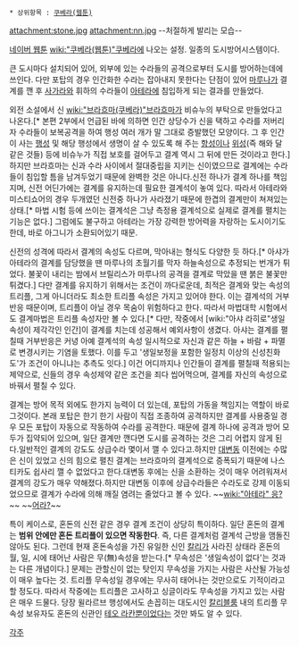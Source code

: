  * 상위항목 : [[쿠베라(웹툰)]]

attachment:stone.jpg
attachment:nn.jpg
--처절하게 발리는 모습--

[[네이버 웹툰]] [[wiki:"쿠베라(웹툰)"쿠베라]]에 나오는 설정. 일종의 도시방어시스템이다.
 
큰 도시마다 설치되어 있어, 외부에 있는 수라들의 공격으로부터 도시를 방어하는데에 쓰인다. 다만 포탑의 경우 인간화한 수라는 잡아내지 못한다는 단점이 있어 [[마루나]]가 결계를 깬 후 [[사가라(쿠베라)|사가라]]와 휘하의 수라들이 [[아테라]]에 침입하게 되는 결과를 만들었다.

외전 소설에서 신 [[wiki:"브라흐마(쿠베라)"브라흐마]]가 비슈누의 부탁으로 만들었다고 나온다.[* 본편 2부에서 언급된 바에 의하면 인간 상당수가 신을 택하고 수라를 저버리자 수라들이 보복공격을 하여 행성 여러 개가 말 그대로 증발했던 모양이다. 그 후 인간이 사는 [[행성]] 및 해당 행성에서 생명이 살 수 있도록 해 주는 [[항성]]이나 [[위성]](즉 해와 달 같은 것들) 등에 비슈누가 직접 보호를 걸어두고 결계 역시 그 뒤에 만든 것이라고 한다.] 하지만 브라흐마는 신과 수라 사이에서 절대중립을 지키는 신이였으므로 결계에는 수라들이 침입할 틈을 남겨두었기 때문에 완벽한 것은 아니다.신전 하나가 결계 하나를 책임지며, 신전 어딘가에는 결계를 유지하는데 필요한 결계석이 놓여 있다. 따라서 아테라와 미스티쇼어의 경우 두개였던 신전중 하나가 사라졌기 때문에 한겹의 결계만이 쳐져있는 상태.[* 마법 시험 등에 쓰이는 결계석은 그냥 측정용 결계석으로 실제로 결계를 펼치는 기능은 없다.] 그럼에도 불구하고 아테라는 가장 강력한 방어력을 자랑하는 도시이기도 한데, 바로 아그니가 소환되어있기 때문.

신전의 성격에 따라서 결계의 속성도 다르며, 막아내는 형식도 다양한 듯 하다.[* 아샤가 아테라의 결계를 담당했을 땐 마루나의 초월기를 막자 하늘속성으로 추정되는 번개가 튀었다. 불꽃이 내리는 밤에서 브릴리스가 마루나의 공격을 결계로 막았을 땐 붉은 불꽃만 튀겼다.] 다만 결계를 유지하기 위해서는 조건이 까다로운데, 최적은 결계와 맞는 속성의 트리플, 그게 아니더라도 최소한 트리플 속성은 가지고 있어야 한다. 이는 결계석의 거부반응 때문이며, 트리플이 아닐 경우 목숨이 위험하다고 한다. 따라서 마법대학 시험에서도 결계마법은 트리플 속성자만 볼 수 있다.[* 다만, 작중에서 [wiki:"아샤 라히로"생일속성이 제각각인 인간]이 결계를 치는데 성공해서 예외사항이 생겼다. 아샤는 결계를 펼칠때 거부반응은 커녕 아예 결계석의 속성 일시적으로 자신과 같은 하늘 + 바람 + 파멸로 변경시키는 기염을 토했다. 이를 두고 '생일보정을 포함한 일정치 이상의 신성친화도'가 조건이 아니냐는 추측도 잇다.] 이건 어디까지나 인간들이 결계를 펼칠때 적용되는 제약으로, 신들의 경우 속성제약 같은 조건을 죄다 씹어먹으며, 결계를 자신의 속성으로 바꿔서 펼칠 수 있다.

결계는 방어 목적 외에도 한가지 능력이 더 있는데, 포탑의 가동을 책임지는 역할이 바로 그것이다. 본래 포탑은 한기 한기 사람이 직접 조종하여 공격하지만 결계를 사용중일 경우 모든 포탑이 자동으로 작동하여 수라를 공격한다. 때문에 결계 하나에 공격과 방어 모두가 집약되어 있으며, 일단 결계만 깬다면 도시를 공격하는 것은 그리 어렵지 않게 된다.일반적인 결계의 강도도 상급수라 몇이서 깰 수 있다고.하지만 [[대변동]] 이전에는 수많은 신이 있었고 신의 힘으로 펼친 결계는 브라흐마의 결계석으로 증폭되기 때문에 나스티카도 쉽사리 깰 수 없었다고 한다.대변동 후에는 신을 소환하는 것이 매우 어려워져서 결계의 강도가 매우 약해졌다.하지만 대변동 이후에 상급수라들은 수라도로 강제 이동되었으므로 결계가 수라에 의해 깨질 염려는 줄었다고 볼 수 있다. ~~[[wiki:"아테라" 응?]]~~ ~~[[칼리블룸|어라?]]~~

특이 케이스로, 혼돈의 신전 같은 경우 결계 조건이 상당히 특이하다. 일단 혼돈의 결계는 '''범위 안에만 혼돈 트리플이 있으면 작동한다'''. 즉, 다른 결계처럼 결계석 근방을 맴돌진 않아도 된다. 그런데 현재 혼돈속성을 가진 유일한 신인 [[칼리(쿠베라)|칼리]]가 사라진 상태라 혼돈의 월, 일, 시에 태어난 사람은 무(無)속성을 받는다.[* 무속성은 '생일속성이 없다'는 것과는 다른 개념이다.] 문제는 관할신이 없는 탓인지 무속성을 가지는 사람은 사산될 가능성이 매우 높다는 것. 트리플 무속성일 경우에는 무사히 태어나는 것만으로도 기적이라고 할 정도다. 따라서 작중에는 트리플은 고사하고 싱글이라도 무속성을 가지고 있는 사람은 매우 드물다. 당장 윌라르브 행성에서도 손꼽히는 대도시인 [[칼리블룸]] 내의 트리플 무속성 보유자도 혼돈의 신관인 [[테오 라칸]]뿐이었다는 것만 봐도 알 수 있다.

[[각주]]
